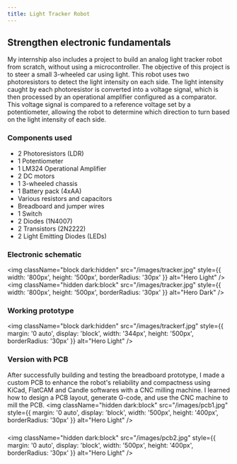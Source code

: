 ```yaml
---
title: Light Tracker Robot
---
```

## Strengthen electronic fundamentals
My internship also includes a project to build an analog light tracker robot from scratch, without using a microcontroller.
The objective of this project is to steer a small 3-wheeled car using light.
This robot uses two photoresistors to detect the light intensity on each side. 
The light intensity caught by each photoresistor is converted into a voltage signal, which is then processed by an operational amplifier configured as a comparator. 
This voltage signal is compared to a reference voltage set by a potentiometer, allowing the robot to determine which direction to turn based on the light intensity of each side.

### Components used
- 2 Photoresistors (LDR)
- 1 Potentiometer
- 1 LM324 Operational Amplifier
- 2 DC motors
- 1 3-wheeled chassis
- 1 Battery pack (4xAA)
- Various resistors and capacitors
- Breadboard and jumper wires
- 1 Switch
- 2 Diodes (1N4007)
- 2 Transistors (2N2222)
- 2 Light Emitting Diodes (LEDs)
 
### Electronic schematic
<img
  className="block dark:hidden"
  src="/images/tracker.jpg"
  style={{ width: '800px', height: '500px', borderRadius: '30px' }}
  alt="Hero Light"
/>
<img
  className="hidden dark:block"
  src="/images/tracker.jpg"
  style={{ width: '800px', height: '500px', borderRadius: '30px' }}
  alt="Hero Dark"
/>
### Working prototype
<img
  className="block dark:hidden"
  src="/images/trackerf.jpg"
  style={{ margin: '0 auto', display: 'block', width: '344px', height: '500px', borderRadius: '30px' }}
  alt="Hero Light"
/>

### Version with PCB
After successfully building and testing the breadboard prototype, I made a custom PCB to enhance the robot's reliability and compactness using KiCad, FlatCAM and Candle softwares with a CNC milling machine.
I learned how to design a PCB layout, generate G-code, and use the CNC machine to mill the PCB.
<img
  className="hidden dark:block"
  src="/images/pcb1.jpg"
  style={{ margin: '0 auto', display: 'block', width: '500px', height: '400px', borderRadius: '30px' }}
  alt="Hero Light"
/>
### 
<img
  className="hidden dark:block"
  src="/images/pcb2.jpg"
  style={{ margin: '0 auto', display: 'block', width: '500px', height: '400px', borderRadius: '30px' }}
  alt="Hero Light"
/>
